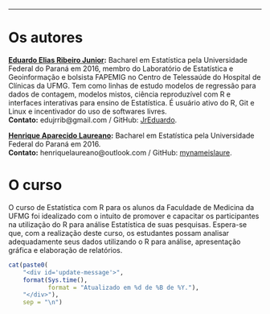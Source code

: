 
***

# Os autores #

**[Eduardo Elias Ribeiro Junior](https://jreduardo.github.io/):**
Bacharel em Estatística pela Universidade Federal do Paraná em 2016,
membro do Laboratório de Estatística e Geoinformação e bolsista FAPEMIG
no Centro de Telessaúde do Hospital de Clínicas da UFMG. Tem como linhas
de estudo modelos de regressão para dados de contagem, modelos mistos,
ciência reproduzível com R e interfaces interativas para ensino de
Estatística. É usuário ativo do R, Git e Linux e incentivador do uso de
softwares livres.<br>
**Contato:** edujrrib@gmail.com / GitHub:
[JrEduardo](https://github.com/JrEduardo).

**[Henrique Aparecido Laureano](http://lattes.cnpq.br/2224901552085090):**
Bacharel em Estatística pela Universidade Federal do Paraná em 2016.<br>
**Contato:** henriquelaureano@outlook.com / GitHub:
[mynameislaure](https://github.com/mynameislaure).

# O curso #

O curso de Estatística com R para os alunos da Faculdade de Medicina da
UFMG foi idealizado com o intuito de promover e capacitar os
participantes na utilização do R para análise Estatística de suas
pesquisas. Espera-se que, com a realização deste curso, os estudantes
possam analisar adequadamente seus dados utilizando o R para análise,
apresentação gráfica e elaboração de relatórios.

```r

cat(paste0(
    "<div id='update-message'>",
    format(Sys.time(),
           format = "Atualizado em %d de %B de %Y."),
    "</div>"),
    sep = "\n")

```
